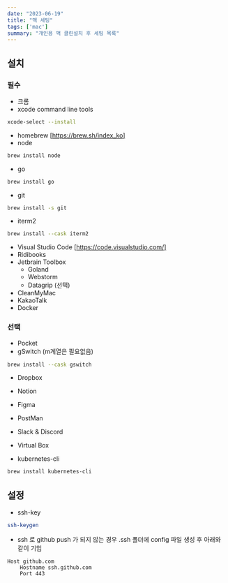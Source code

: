 ```yaml
---
date: "2023-06-19"
title: "맥 세팅"
tags: ['mac']
summary: "개인용 맥 클린설치 후 세팅 목록"
---
```


## 설치

### 필수

- 크롬
- xcode command line tools

```bash
xcode-select --install
```

- homebrew [https://brew.sh/index_ko]
- node

```bash
brew install node
```

- go

```bash
brew install go
```

- git

```bash
brew install -s git
```

- iterm2

```bash
brew install --cask iterm2
```

- Visual Studio Code [https://code.visualstudio.com/]
- Ridibooks
- Jetbrain Toolbox
    - Goland
    - Webstorm
    - Datagrip (선택)
- CleanMyMac
- KakaoTalk
- Docker

### 선택

- Pocket
- gSwitch (m계열은 필요없음)

```bash
brew install --cask gswitch
```

- Dropbox
- Notion
- Figma
- PostMan
- Slack & Discord
- Virtual Box

- kubernetes-cli

```bash
brew install kubernetes-cli
```

## 설정

- ssh-key

```bash
ssh-keygen
```

- ssh 로 github push 가 되지 않는 경우 .ssh 폴더에 config 파일 생성 후 아래와 같이 기입

```
Host github.com
    Hostname ssh.github.com
    Port 443
```